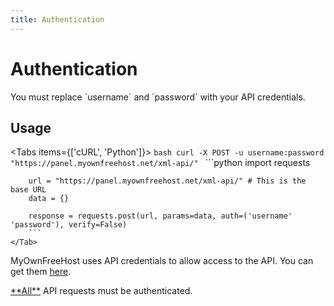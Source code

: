 ```yaml
---
title: Authentication
---
```



# Authentication

<Callout type="warning" emoji="⚠️">
    You must replace `username` and `password` with your API credentials.
</Callout>

## Usage

<Tabs items={['cURL', 'Python']}>
    <Tab>
        ```bash
        curl -X POST -u username:password "https://panel.myownfreehost.net/xml-api/"
        ```
    </Tab>
    <Tab>
        ```python
        import requests

        url = "https://panel.myownfreehost.net/xml-api/" # This is the base URL
        data = {}

        response = requests.post(url, params=data, auth=('username' 'password'), verify=False)
        ```
    </Tab>
</Tabs>

MyOwnFreeHost uses API credentials to allow access to the API. You can get them [here](https://panel.myownfreehost.net/panel/index2.php?option=api).

<Callout type="error" emoji="❗️">
    <u>**All**</u> API requests must be authenticated.
</Callout>
